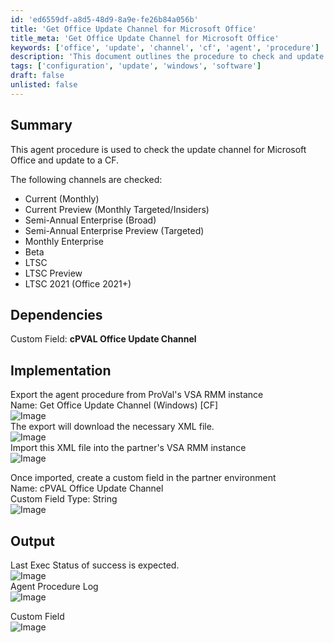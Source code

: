 ```yaml
---
id: 'ed6559df-a8d5-48d9-8a9e-fe26b84a056b'
title: 'Get Office Update Channel for Microsoft Office'
title_meta: 'Get Office Update Channel for Microsoft Office'
keywords: ['office', 'update', 'channel', 'cf', 'agent', 'procedure']
description: 'This document outlines the procedure to check and update the Microsoft Office update channel using VSA RMM. It details the various update channels available, the dependencies required, and the implementation steps to successfully export and import the agent procedure.'
tags: ['configuration', 'update', 'windows', 'software']
draft: false
unlisted: false
---
```

## Summary

This agent procedure is used to check the update channel for Microsoft Office and update to a CF.

The following channels are checked:

- Current (Monthly)
- Current Preview (Monthly Targeted/Insiders)
- Semi-Annual Enterprise (Broad)
- Semi-Annual Enterprise Preview (Targeted)
- Monthly Enterprise
- Beta
- LTSC
- LTSC Preview
- LTSC 2021 (Office 2021+)

## Dependencies

Custom Field: **cPVAL Office Update Channel**

## Implementation

Export the agent procedure from ProVal's VSA RMM instance  
Name: Get Office Update Channel (Windows) [CF]  
![Image](../../../static/img/Get-Office-Update-Channel-(Windows)-CF/image_1.png)  
The export will download the necessary XML file.  
![Image](../../../static/img/Get-Office-Update-Channel-(Windows)-CF/image_2.png)  
Import this XML file into the partner's VSA RMM instance  
![Image](../../../static/img/Get-Office-Update-Channel-(Windows)-CF/image_3.png)  

Once imported, create a custom field in the partner environment  
Name: cPVAL Office Update Channel  
Custom Field Type: String  
![Image](../../../static/img/Get-Office-Update-Channel-(Windows)-CF/image_4.png)  

## Output

Last Exec Status of success is expected.  
![Image](../../../static/img/Get-Office-Update-Channel-(Windows)-CF/image_5.png)  
Agent Procedure Log  
![Image](../../../static/img/Get-Office-Update-Channel-(Windows)-CF/image_6.png)  

Custom Field  
![Image](../../../static/img/Get-Office-Update-Channel-(Windows)-CF/image_7.png)  











